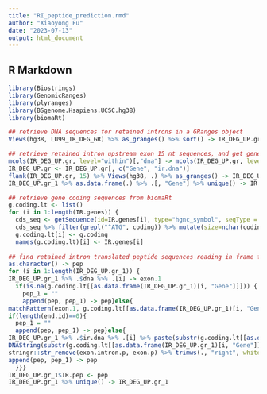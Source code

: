 ```yaml
---
title: "RI_peptide_prediction.rmd"
author: "Xiaoyong Fu"
date: "2023-07-13"
output: html_document
---
```

## R Markdown

```r
library(Biostrings)
library(GenomicRanges)
library(plyranges)
library(BSgenome.Hsapiens.UCSC.hg38)
library(biomaRt)
```
```r
## retrieve DNA sequences for retained introns in a GRanges object
Views(hg38, LU99_IR_DEG_GR) %>% as_granges() %>% sort() -> IR_DEG_UP.gr

## retrieve retained intron upstream exon 15 nt sequences, and get gene list from the GRanges object 
mcols(IR_DEG_UP.gr, level="within")[,"dna"] -> mcols(IR_DEG_UP.gr, level="within")[,"ir.dna"]
IR_DEG_UP.gr <- IR_DEG_UP.gr[, c("Gene", "ir.dna")]
flank(IR_DEG_UP.gr, 15) %>% Views(hg38, .) %>% as_granges() -> IR_DEG_UP.gr_1
IR_DEG_UP.gr_1 %>% as.data.frame(.) %>% .[, "Gene"] %>% unique() -> IR.genes

## retrieve gene coding sequences from biomaRt
g.coding.lt <- list()
for (i in 1:length(IR.genes)) {
  cds_seq <- getSequence(id=IR.genes[i], type="hgnc_symbol", seqType = "coding", mart=mart)
  cds_seq %>% filter(grepl("^ATG", coding)) %>% mutate(size=nchar(coding)) %>% arrange(desc(size)) %>% .[1,"coding"] -> g.coding
  g.coding.lt[i] <- g.coding
  names(g.coding.lt)[i] <- IR.genes[i]
  
## find retained intron translated peptide sequences reading in frame from prior exon
as.character() -> pep
for (i in 1:length(IR_DEG_UP.gr_1)) {
IR_DEG_UP.gr_1 %>% .$dna %>% .[i] -> exon.1
  if(is.na(g.coding.lt[[as.data.frame(IR_DEG_UP.gr_1)[i, "Gene"]]])) {
    pep_1 = ""
    append(pep, pep_1) -> pep}else{
matchPattern(exon.1, g.coding.lt[[as.data.frame(IR_DEG_UP.gr_1)[i, "Gene"]]]) %>% as.data.frame() %>% .$end -> end.id
if(length(end.id)==0){
  pep_1 = ""
  append(pep, pep_1) -> pep}else{
IR_DEG_UP.gr_1 %>% .$ir.dna %>% .[i] %>% paste(substr(g.coding.lt[[as.data.frame(IR_DEG_UP.gr_1)[i, "Gene"]]], 1, end.id), ., sep = "") %>% DNAString() %>% translate() %>% as.character() -> exon.intron.p
DNAString(substr(g.coding.lt[[as.data.frame(IR_DEG_UP.gr_1)[i, "Gene"]]], 1, end.id)) %>% translate() %>% as.character() -> exon.p
stringr::str_remove(exon.intron.p, exon.p) %>% trimws(., "right", whitespace = "\\*.*") -> pep_1
append(pep, pep_1) -> pep
  }}}
IR_DEG_UP.gr_1$IR.pep <- pep
IR_DEG_UP.gr_1 %>% unique() -> IR_DEG_UP.gr_1
```
